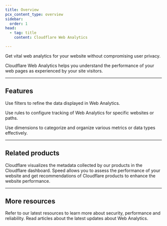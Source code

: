 ```yaml
---
title: Overview
pcx_content_type: overview
sidebar:
  order: 1
head:
  - tag: title
    content: Cloudflare Web Analytics

---
```



<Description>

Get vital web analytics for your website without compromising user privacy. 
</Description>

<Plan type="all" />

Cloudflare Web Analytics helps you understand the performance of your web pages as experienced by your site visitors.

***

## Features

<Feature header="Filters" href="/web-analytics/configuration-options/filters/">

Use filters to refine the data displayed in Web Analytics.


</Feature>

<Feature header="Rules" href="/web-analytics/configuration-options/rules">

Use rules to configure tracking of Web Analytics for specific websites or paths.


</Feature>

<Feature header="Dimensions" href="/web-analytics/data-metrics/dimensions">

Use dimensions to categorize and organize various metrics or data types effectively.


</Feature>

***

## Related products

<RelatedProduct header="Analytics" href="/analytics/" product="analytics">
Cloudflare visualizes the metadata collected by our products in the Cloudflare dashboard. 
</RelatedProduct>

<RelatedProduct header="Speed" href="/speed/" product="speed">
Speed allows you to assess the performance of your website and get recommendations of Cloudflare products to enhance the website performance.


</RelatedProduct>

***

## More resources

<CardGrid>

<LinkTitleCard title="Resource hub" href="https://www.cloudflare.com/application-services/products/analytics/" icon="document">
Refer to our latest resources to learn more about security, performance and reliability.
</LinkTitleCard>

<LinkTitleCard title="Cloudflare blog" href="https://blog.cloudflare.com/privacy-first-web-analytics/" icon="open-book">
Read articles about the latest updates about Web Analytics. 
</LinkTitleCard>

</CardGrid>
